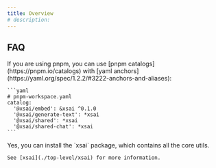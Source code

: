 ```yaml
---
title: Overview
# description: 
---
```


## FAQ

 
<Accordions>
  <Accordion title="There are too many packages for xsAI, how do I manage the versions?">
    If you are using pnpm, you can use [pnpm catalogs](https://pnpm.io/catalogs) with [yaml anchors](https://yaml.org/spec/1.2.2/#3222-anchors-and-aliases):

    ```yaml
    # pnpm-workspace.yaml
    catalog:
      '@xsai/embed': &xsai ^0.1.0
      '@xsai/generate-text': *xsai
      '@xsai/shared': *xsai
      '@xsai/shared-chat': *xsai
    ```
  </Accordion>
  <Accordion title="👆 Is there a simpler / workspace-less way?">
    Yes, you can install the `xsai` package, which contains all the core utils.

    See [xsai](./top-level/xsai) for more information.
  </Accordion>
</Accordions>